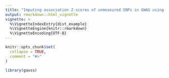 ```yaml
---
title: "Imputing association Z-scores of unmeasured SNPs in GWAS using DIST"
output: rmarkdown::html_vignette
vignette: >
  %\VignetteIndexEntry{dist_example}
  %\VignetteEngine{knitr::rmarkdown}
  %\VignetteEncoding{UTF-8}
---
```


```r
knitr::opts_chunk$set(
  collapse = TRUE,
  comment = "#>"
)
```

```r
library(gauss)




```
